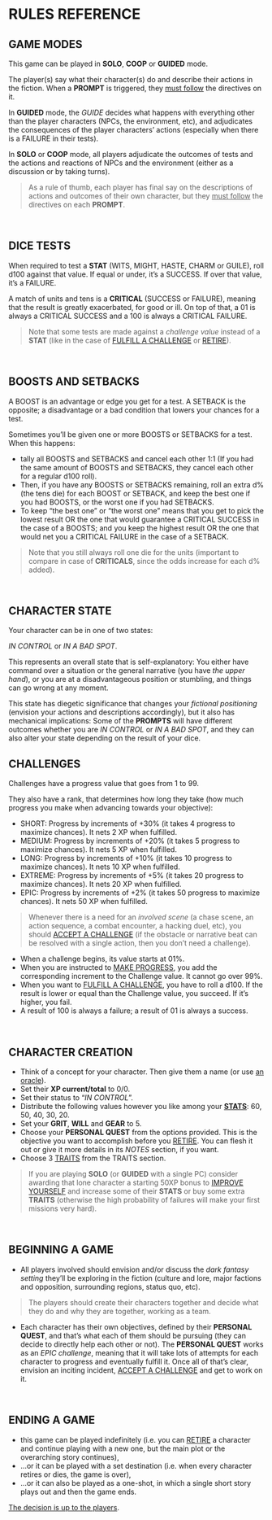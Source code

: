 # RULES REFERENCE

## GAME MODES
This game can be played in **SOLO**, **COOP** or **GUIDED** mode.

The player(s) say what their character(s) do and describe their actions in the fiction. When a **PROMPT** is triggered, they <u>must follow</u> the directives on it.

In **GUIDED** mode, the *GUIDE* decides what happens with everything other than the player characters (NPCs, the environment, etc), and adjudicates the consequences of the player characters’ actions (especially when there is a <span class="secondary bold">FAILURE</span> in their tests).

In **SOLO** or **COOP** mode, all players adjudicate the outcomes of tests and the actions and reactions of NPCs and the environment (either as a discussion or by taking turns).

> As a rule of thumb, each player has final say on the descriptions of actions and outcomes of their own character, but they <u>must follow</u> the directives on each **PROMPT**.
<br/>

## DICE TESTS

When required to test a **STAT** (<span class="stat">WITS, MIGHT, HASTE, CHARM </span><span>or</span> <span class="stat">GUILE</span>), roll d100 against that value. If equal or under, it’s a <span class="primary bold">SUCCESS</span>. If over that value, it’s a <span class="secondary bold">FAILURE</span>.

A match of units and tens is a **CRITICAL** (<span class="primary bold">SUCCESS</span> or <span class="secondary bold">FAILURE</span>), meaning that the result is greatly exacerbated, for good or ill. On top of that, a 01 is always a <span class="primary bold">CRITICAL SUCCESS</span> and a 100 is always a <span class="secondary bold">CRITICAL FAILURE</span>.

> Note that some tests are made against a *challenge value* instead of a **STAT** (like in the case of [FULFILL A CHALLENGE](/prompts/challenge-prompts#fulfill-a-challenge) or [RETIRE](/prompts/fate-prompts#retire)).
<br/>

## BOOSTS AND SETBACKS
A <span class="boost">BOOST</span> is an advantage or edge you get for a test.  A <span class="setback" >SETBACK</span> is the opposite; a disadvantage or a bad condition that lowers your chances for a test.

Sometimes you’ll be given one or more <span class="boost">BOOSTS</span> or <span class="setback" data-text="SETBACKS">SETBACKS</span> for a test. When this happens:
- tally all <span class="boost">BOOSTS</span> and <span class="setback" data-text="SETBACKS">SETBACKS</span> and cancel each other 1:1 (If you had the same amount of <span class="boost">BOOSTS</span> and <span class="setback" data-text="SETBACKS">SETBACKS</span>, they cancel each other for a regular d100 roll).
- Then, if you have any <span class="boost">BOOSTS</span> or <span class="setback" data-text="SETBACKS">SETBACKS</span> remaining, roll an extra d% (the tens die) for each <span class="boost">BOOST</span> or <span class="setback" >SETBACK</span>, and keep the best one if you had <span class="boost">BOOSTS</span>, or the worst one if you had <span class="setback" data-text="SETBACKS">SETBACKS</span>.
- To keep “the best one” or “the worst one” means that you get to pick the lowest result OR the one that would guarantee a <span class="primary bold">CRITICAL SUCCESS</span> in the case of a <span class="boost">BOOSTS</span>; and you keep the highest result OR the one that would net you a <span class="secondary bold">CRITICAL FAILURE</span> in the case of a <span class="setback" >SETBACK</span>.

> Note that you still always roll one die for the units (important to compare in case of **CRITICALS**, since the odds increase for each d% added).
<br/>

## CHARACTER STATE
Your character can be in one of two states:

*<span class="primary bold">IN CONTROL</span>* or *<span class="secondary bold">IN A BAD SPOT</span>*.

This represents an overall state that is self-explanatory: You either have command over a situation or the general narrative (you have *the upper hand*), or you are at a disadvantageous position or stumbling, and things can go wrong at any moment.

This state has diegetic significance that changes your *fictional positioning* (envision your actions and descriptions accordingly), but it also has mechanical implications: Some of the **PROMPTS** will have different outcomes whether you are *IN CONTROL* or *IN A BAD SPOT*, and they can also alter your state depending on the result of your dice.
<br/>

## CHALLENGES
Challenges have a progress value that goes from 1 to 99.

They also have a rank, that determines how long they take (how much progress you make when advancing towards your objective):

- <span class="primary bold">SHORT</span>: Progress by increments of <span class="primary bold">+30%</span> (it takes 4 progress to maximize chances). It nets 2 XP when fulfilled.
- <span class="primary bold">MEDIUM</span>: Progress by increments of <span class="primary bold">+20%</span> (it takes 5 progress to maximize chances). It nets 5 XP when fulfilled.
- <span class="primary bold">LONG</span>: Progress by increments of <span class="primary bold">+10%</span> (it takes 10 progress to maximize chances). It nets 10 XP when fulfilled.
- <span class="primary bold">EXTREME</span>: Progress by increments of <span class="primary bold">+5%</span> (it takes 20 progress to maximize chances). It nets 20 XP when fulfilled.
- <span class="primary bold">EPIC</span>: Progress by increments of <span class="primary bold">+2%</span> (it takes 50 progress to maximize chances). It nets 50 XP when fulfilled.

> Whenever there is a need for an *involved scene* (a chase scene, an action sequence, a combat encounter, a hacking duel, etc), you should [ACCEPT A CHALLENGE](/prompts/challenge-prompts#accept-a-challenge) (if the obstacle or narrative beat can be resolved with a single action, then you don’t need a challenge).

- When a challenge begins, its value starts at 01%.
- When you are instructed to [MAKE PROGRESS](/prompts/challenge-prompts#make-progress), you add the corresponding increment to the Challenge value.  It cannot go over 99%.
- When you want to [FULFILL A CHALLENGE](/prompts/challenge-prompts#fulfill-a-challenge), you have to roll a d100. If the result is lower or equal than the Challenge value, you succeed. If it’s higher, you fail. 
- A result of 100 is always a failure; a result of 01 is always a success.

<br/>

## CHARACTER CREATION 
- Think of a concept for your character. Then give them a name (or use [an oracle](/oracles/character-oracles#name)).
- Set their **XP current/total** to 0/0.
- Set their status to “*IN CONTROL*”.
- Distribute the following values however you like among your [**STATS**](/character-stats): 60, 50, 40, 30, 20.
- Set your **GRIT**, **WILL** and **GEAR** to 5.
- Choose your **PERSONAL QUEST** from the options provided. This is the objective you want to accomplish before you [RETIRE](/prompts/fate-prompts#retire). You can flesh it out or give it more details in its *NOTES* section, if you want.
- Choose 3 [TRAITS](/character-traits) from the TRAITS section.

> If you are playing **SOLO** (or **GUIDED** with a single PC) consider awarding that lone character a starting 50XP bonus to [IMPROVE YOURSELF](/prompts/fate-prompts#improve-yourself) and increase some of their **STATS** or buy some extra **TRAITS** (otherwise the high probability of failures will make your first missions very hard).
<br/>

## BEGINNING A GAME
- All players involved should envision and/or discuss the *dark fantasy setting* they’ll be exploring in the fiction (culture and lore, major factions and opposition, surrounding regions, status quo, etc).

> The players should create their characters together and decide what they do and why they are together, working as a team.

- Each character has their own objectives, defined by their **PERSONAL QUEST**, and that’s what each of them should be pursuing (they can decide to directly help each other or not). The **PERSONAL QUEST** works as an *EPIC challenge*, meaning that it will take lots of attempts for each character to progress and eventually fulfill it.  Once all of that’s clear, envision an inciting incident, [ACCEPT A CHALLENGE](/prompts/challenge-prompts#accept-a-challenge) and get to work on it.
<br/>

## ENDING A GAME 
- this game can be played <span class="primary bold">indefinitely</span> (i.e. you can [RETIRE](/prompts/fate-prompts#retire) a character and continue playing with a new one, but the main plot or the overarching story continues),
- ...or it can be played with <span class="primary bold">a set destination</span> (i.e. when every character retires or dies, the game is over),
- ...or it can also be played <span class="primary bold">as a one-shot</span>, in which a single short story plays out and then the game ends.

<u>The decision is up to the players</u>.
<br/>
<br/>
<br/>